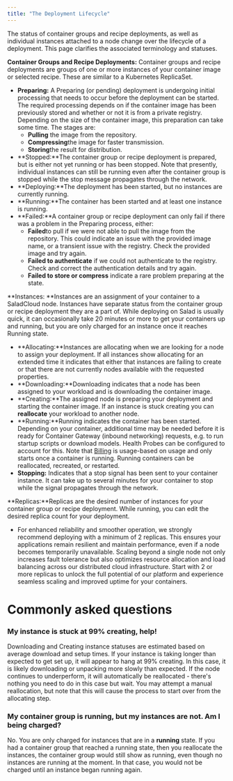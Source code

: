 ```yaml
---
title: "The Deployment Lifecycle"
---
```


The status of container groups and recipe deployments, as well as individual instances attached to a node change over the lifecycle of a deployment. This page clarifies the associated terminology and statuses.

**Container Groups and Recipe Deployments:** Container groups and recipe deployments are groups of one or more instances of your container image or selected recipe. These are similar to a Kubernetes ReplicaSet.

- **Preparing:** A Preparing (or pending) deployment is undergoing initial processing that needs to occur before the deployment can be started. The required processing depends on if the container image has been previously stored and whether or not it is from a private registry. Depending on the size of the container image, this preparation can take some time. The stages are:
  - **Pulling** the image from the repository.
  - **Compressing**the image for faster transmission.
  - **Storing**the result for distribution.
- **Stopped:**The container group or recipe deployment is prepared, but is either not yet running or has been stopped. Note that presently, individual instances can still be running even after the container group is stopped while the stop message propagates through the network.
- **Deploying:**The deployment has been started, but no instances are currently running.
- **Running:**The container has been started and at least one instance is running.
- **Failed:**A container group or recipe deployment can only fail if there was a problem in the Preparing process, either:
  - **Failed**to pull if we were not able to pull the image from the repository. This could indicate an issue with the provided image name, or a transient issue with the registry. Check the provided image and try again.
  - **Failed to authenticate** if we could not authenticate to the registry. Check and correct the authentication details and try again.
  - **Failed to store or compress** indicate a rare problem preparing at the state.

**Instances: **Instances are an assignment of your container to a SaladCloud node. Instances have separate status from the container group or recipe deployment they are a part of. While deploying on Salad is usually quick, it can occasionally take 20 minutes or more to get your containers up and running, but you are only charged for an instance once it reaches Running state.

- **Allocating:**Instances are allocating when we are looking for a node to assign your deployment. If all instances show allocating for an extended time it indicates that either that instances are failing to create or that there are not currently nodes available with the requested properties.
- **Downloading:**Downloading indicates that a node has been assigned to your workload and is downloading the container image.
- **Creating:**The assigned node is preparing your deployment and starting the container image. If an instance is stuck creating you can **reallocate** your workload to another node.
- **Running:**Running indicates the container has been started. Depending on your container, additional time may be needed before it is ready for Container Gateway (inbound networking) requests, e.g. to run startup scripts or download models. Health Probes can be configured to account for this. Note that [Billing](doc:billing) is usage-based on usage and only starts once a container is running. Running containers can be reallocated, recreated, or restarted.
- **Stopping:** Indicates that a stop signal has been sent to your container instance. It can take up to several minutes for your container to stop while the signal propagates through the network.

**Replicas:**Replicas are the desired number of instances for your container group or recipe deployment. While running, you can edit the desired replica count for your deployment.

- For enhanced reliability and smoother operation, we strongly recommend deploying with a minimum of 2 replicas. This ensures your applications remain resilient and maintain performance, even if a node becomes temporarily unavailable. Scaling beyond a single node not only increases fault tolerance but also optimizes resource allocation and load balancing across our distributed cloud infrastructure. Start with 2 or more replicas to unlock the full potential of our platform and experience seamless scaling and improved uptime for your containers.

# Commonly asked questions

### My instance is stuck at 99% creating, help!

Downloading and Creating instance statuses are estimated based on average download and setup times. If your instance is taking longer than expected to get set up, it will appear to hang at 99% creating. In this case, it is likely downloading or unpacking more slowly than expected. If the node continues to underperform, it will automatically be reallocated - there's nothing you need to do in this case but wait. You may attempt a manual reallocation, but note that this will cause the process to start over from the allocating step.

### My container group is running, but my instances are not. Am I being charged?

No. You are only charged for instances that are in a **running** state. If you had a container group that reached a running state, then you reallocate the instances, the container group would still show as running, even though no instances are running at the moment. In that case, you would not be charged until an instance began running again.
